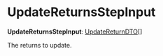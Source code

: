 
# UpdateReturnsStepInput

 **UpdateReturnsStepInput**: [UpdateReturnDTO](../../../order/interfaces/order.UpdateReturnDTO/page.mdx)[]

The returns to update.
